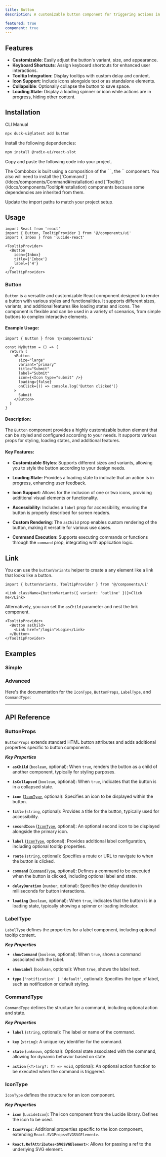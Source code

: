 ```yaml
---
title: Button
description: A customizable button component for triggering actions in your application.

featured: true
component: true
---
```


<ComponentPreview
  name="ButtonMainDemo"
  description="A button"
/>

## Features

- **Customizable**: Easily adjust the button's variant, size, and appearance.
- **Keyboard Shortcuts**: Assign keyboard shortcuts for enhanced user interactions.
- **Tooltip Integration**: Display tooltips with custom delay and content.
- **Icon Support**: Include icons alongside text or as standalone elements.
- **Collapsible**: Optionally collapse the button to save space.
- **Loading State**: Display a loading spinner or icon while actions are in progress, hiding other content.

## Installation

<Tabs defaultValue="cli">

<TabsList>
  <TabsTrigger value="cli">CLI</TabsTrigger>
  <TabsTrigger value="manual">Manual</TabsTrigger>
</TabsList>
<TabsContent value="cli">

```bash
npx duck-ui@latest add button
```

</TabsContent>

<TabsContent value="manual">

<Steps>

<Step>Install the following dependencies:</Step>

```bash
npm install @radix-ui/react-slot
```

<Step>Copy and paste the following code into your project.</Step>

<ComponentSource name="button" />

<Step>
  The Combobox is built using a composition of the `<Command />
  `, the `<Tooltip />` component.
</Step>

<Step>
  You also will need to install the [`Command`](/docs/components/Command#installation) and
  [`Tooltip`](/docs/components/Tooltip#installation) components because some dependencies are inherited from them.
</Step>

<Step>Update the import paths to match your project setup.</Step>

</Steps>

</TabsContent>

</Tabs>

## Usage

```tsx
import React from 'react'
import { Button, TooltipProvider } from '@/components/ui'
import { Inbox } from 'lucide-react'
```

```tsx
<TooltipProvider>
  <Button
    icon={Inbox}
    title={'Inbox'}
    label={'4'}
  />
</TooltipProvider>
```

### Button

`Button` is a versatile and customizable React component designed to render a button with various styles and functionalities. It supports different sizes, variants, and additional features like loading states and icons. The component is flexible and can be used in a variety of scenarios, from simple buttons to complex interactive elements.

#### Example Usage:

```tsx
import { Button } from '@/components/ui'

const MyButton = () => {
  return (
    <Button
      size="large"
      variant="primary"
      title="Submit"
      label="Submit"
      icon={<Icon type="submit" />}
      loading={false}
      onClick={() => console.log('Button clicked')}
    >
      Submit
    </Button>
  )
}
```

#### Description:

The `Button` component provides a highly customizable button element that can be styled and configured according to your needs. It supports various props for styling, loading states, and additional features.

#### Key Features:

- **Customizable Styles**: Supports different sizes and variants, allowing you to style the button according to your design needs.

- **Loading State**: Provides a loading state to indicate that an action is in progress, enhancing user feedback.

- **Icon Support**: Allows for the inclusion of one or two icons, providing additional visual elements or functionality.

- **Accessibility**: Includes a `label` prop for accessibility, ensuring the button is properly described for screen readers.

- **Custom Rendering**: The `asChild` prop enables custom rendering of the button, making it versatile for various use cases.

- **Command Execution**: Supports executing commands or functions through the `command` prop, integrating with application logic.

## Link

You can use the `buttonVariants` helper to create a any element like a link that looks like a button.

```tsx
import { buttonVariants, TooltipProvider } from '@/components/ui'
```

```tsx
<Link className={buttonVariants({ variant: 'outline' })}>Click me</Link>
```

Alternatively, you can set the `asChild` parameter and nest the link component.

```tsx
<TooltipProvider>
  <Button asChild>
    <Link href="/login">Login</Link>
  </Button>
</TooltipProvider>
```

## Examples

### Simple

<ComponentPreview
  name="ButtonSimpleDemo"
  description="Simple button"
/>

### Advanced

<ComponentPreview
  name="ButtonAdvancedDemo"
  description="Advanced button"
/>

Here's the documentation for the `IconType`, `ButtonProps`, `LabelType`, and `CommandType`:

---

## API Reference

### ButtonProps

`ButtonProps` extends standard HTML button attributes and adds additional properties specific to button components.

**_Key Properties_**

- **`asChild`** (`boolean`, optional): When `true`, renders the button as a child of another component, typically for styling purposes.

- **`isCollapsed`** (`boolean`, optional): When `true`, indicates that the button is in a collapsed state.

- **`icon`** ([`IconType`](#icontype), optional): Specifies an icon to be displayed within the button.

- **`title`** (`string`, optional): Provides a title for the button, typically used for accessibility.

- **`secondIcon`** ([`IconType`](#icontype), optional): An optional second icon to be displayed alongside the primary icon.

- **`label`** ([`IconType`](#icontype), optional): Provides additional label configuration, including optional tooltip properties.

- **`route`** (`string`, optional): Specifies a route or URL to navigate to when the button is clicked.

- **`command`** ([`CommandType`](#commandtype), optional): Defines a command to be executed when the button is clicked, including optional label and state.

- **`delayDuration`** (`number`, optional): Specifies the delay duration in milliseconds for button interactions.

- **`loading`** (`boolean`, optional): When `true`, indicates that the button is in a loading state, typically showing a spinner or loading indicator.

### LabelType

`LabelType` defines the properties for a label component, including optional tooltip content.

**_Key Properties_**

- **`showCommand`** (`boolean`, optional): When `true`, shows a command associated with the label.

- **`showLabel`** (`boolean`, optional): When `true`, shows the label text.

- **`type`** (`'notification' | 'default'`, optional): Specifies the type of label, such as notification or default styling.

### CommandType

`CommandType` defines the structure for a command, including optional action and state.

**_Key Properties_**

- **`label`** (`string`, optional): The label or name of the command.

- **`key`** (`string`): A unique key identifier for the command.

- **`state`** (`unknown`, optional): Optional state associated with the command, allowing for dynamic behavior based on state.

- **`action`** (`<T>(arg?: T) => void`, optional): An optional action function to be executed when the command is triggered.

### IconType

`IconType` defines the structure for an icon component.

**_Key Properties_**

- **`icon`** (`LucideIcon`): The icon component from the Lucide library. Defines the icon to be used.

- **`IconProps`**: Additional properties specific to the icon component, extending `React.SVGProps<SVGSVGElement>`.

- **`React.RefAttributes<SVGSVGElement>`**: Allows for passing a ref to the underlying SVG element.
